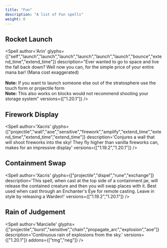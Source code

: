 ```yaml
---
title: "Fun"
description: "A list of Fun spells"
weight: 0
---
```



## Rocket Launch
<Spell
    author='Arin'
    glyphs={["self","launch","launch","launch","launch","launch","launch","bounce","extend_time","extend_time"]}
    description="Ever wanted to go to space and live the fall back down? Well now you can, for the simple price of your entire mana bar! (Mana cost exaggerated)<br/><br/><b>Note:</b> If you want to launch someone else out of the stratosphere use the touch form or projectile form<br/><b>Note:</b> This also works on blocks would not recommend shooting your storage system"
    versions={["1.20.1"]}
/>

## Firework Display
<Spell
    author='Xacris'
    glyphs={["projectile","wall","aoe","sensitive","firework","amplify","extend_time","extend_time","extend_time","extend_time"]}
    description='Conjures a wall that will shoot fireworks into the sky! They fly higher than vanilla fireworks can, makes for an impressive display'
    versions={["1.19.2","1.20.1"]}
/>

## Containment Swap
<Spell
    author='Xacris'
    glyphs={["projectile","dispel","rune","exchange"]}
    description='This spell, when cast at the top side of a containment jar, will release the contained creature and then you will swap places with it. Best used when cast through an Enchanter&apos;s Eye for remote casting. Leave in style by releasing a Warden!'
    versions={["1.19.2","1.20.1"]}
/>

## Rain of Judgement
<Spell
    author='Marcielle'
    glyphs={["projectile","burst","sensitive","chain","propagate_arc","explosion","aoe"]}
    description='Continuous rain of explosions from the sky.'
    versions={["1.20.1"]}
    addons={["tmg","neg"]}
/>
